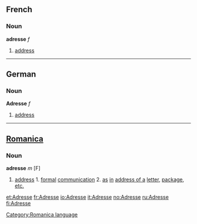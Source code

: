 ==French==
===Noun===
'''adresse''' ''f''

#[[address]]

----
==German==
=== Noun ===
'''Adresse''' ''f''

#[[address]]
----

==[[Romanica]]==
[[Category:Romanica language]]
===Noun===
<b>adresse</b> ''m'' [F]
#[[address]] 1. [[formal]] [[communication]] 2. [[as]] [[in]] [[address of a]] [[letter]], [[package]], [[etc.]]

[[et:Adresse]]
[[fr:Adresse]]
[[io:Adresse]]
[[it:Adresse]]
[[no:Adresse]]
[[ru:Adresse]]
[[fi:Adresse]]